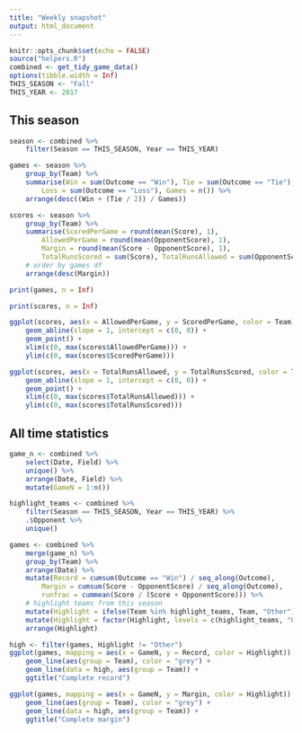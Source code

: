 ```yaml
---
title: "Weekly snapshot"
output: html_document
---
```


```r
knitr::opts_chunk$set(echo = FALSE)
source("helpers.R")
combined <- get_tidy_game_data()
options(tibble.width = Inf)
THIS_SEASON <- "Fall"
THIS_YEAR <- 2017
```

## This season
```r
season <- combined %>% 
    filter(Season == THIS_SEASON, Year == THIS_YEAR) 

games <- season %>% 
    group_by(Team) %>% 
    summarise(Win = sum(Outcome == "Win"), Tie = sum(Outcome == "Tie"), 
        Loss = sum(Outcome == "Loss"), Games = n()) %>% 
    arrange(desc((Win + (Tie / 2)) / Games))

scores <- season %>% 
    group_by(Team) %>% 
    summarise(ScoredPerGame = round(mean(Score), 1), 
        AllowedPerGame = round(mean(OpponentScore), 1),
        Margin = round(mean(Score - OpponentScore), 1), 
        TotalRunsScored = sum(Score), TotalRunsAllowed = sum(OpponentScore)) %>% 
    # order by games df
    arrange(desc(Margin))

print(games, n = Inf)

print(scores, n = Inf)

ggplot(scores, aes(x = AllowedPerGame, y = ScoredPerGame, color = Team)) + 
    geom_abline(slope = 1, intercept = c(0, 0)) +
    geom_point() + 
    xlim(c(0, max(scores$AllowedPerGame))) + 
    ylim(c(0, max(scores$ScoredPerGame))) 

ggplot(scores, aes(x = TotalRunsAllowed, y = TotalRunsScored, color = Team)) + 
    geom_abline(slope = 1, intercept = c(0, 0)) +
    geom_point() + 
    xlim(c(0, max(scores$TotalRunsAllowed))) + 
    ylim(c(0, max(scores$TotalRunsScored))) 
```

## All time statistics
```r
game_n <- combined %>% 
    select(Date, Field) %>%
    unique() %>% 
    arrange(Date, Field) %>% 
    mutate(GameN = 1:n())

highlight_teams <- combined %>% 
    filter(Season == THIS_SEASON, Year == THIS_YEAR) %>% 
    .$Opponent %>% 
    unique()

games <- combined %>% 
    merge(game_n) %>% 
    group_by(Team) %>% 
    arrange(Date) %>% 
    mutate(Record = cumsum(Outcome == "Win") / seq_along(Outcome), 
        Margin = cumsum(Score - OpponentScore) / seq_along(Outcome), 
        runfrac = cummean(Score / (Score + OpponentScore))) %>% 
    # highlight teams from this season
    mutate(Highlight = ifelse(Team %in% highlight_teams, Team, "Other")) %>% 
    mutate(Highlight = factor(Highlight, levels = c(highlight_teams, "Other"))) %>% 
    arrange(Highlight)

high <- filter(games, Highlight != "Other")
ggplot(games, mapping = aes(x = GameN, y = Record, color = Highlight)) + 
    geom_line(aes(group = Team), color = "grey") + 
    geom_line(data = high, aes(group = Team)) + 
    ggtitle("Complete record")

ggplot(games, mapping = aes(x = GameN, y = Margin, color = Highlight)) + 
    geom_line(aes(group = Team), color = "grey") + 
    geom_line(data = high, aes(group = Team)) + 
    ggtitle("Complete margin")
```
